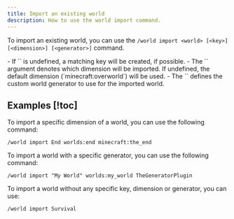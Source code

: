 ```yaml
---
title: Import an existing world
description: How to use the world import command.
---
```


To import an existing world, you can use the `/world import <world> [<key>] [<dimension>] [<generator>]` command.

<Callout type="info" title="Command Syntax">
  - If `<key>` is undefined, a matching key will be created, if possible.
  - The `<dimension>` argument denotes which dimension will be imported.
  If undefined, the default dimension (`minecraft:overworld`) will be used.
  - The `<generator>` defines the custom world generator to use for the imported world.
</Callout>

## Examples [!toc]

To import a specific dimension of a world, you can use the following command:

```
/world import End worlds:end minecraft:the_end
```

To import a world with a specific generator, you can use the following command:

```
/world import "My World" worlds:my_world TheGeneratorPlugin
```

To import a world without any specific key, dimension or generator, you can use:

```
/world import Survival
```
